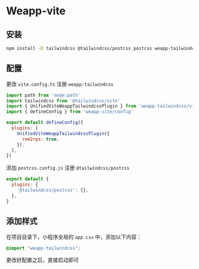 # Weapp-vite

## 安装

```bash npm2yarn
npm install -D tailwindcss @tailwindcss/postcss postcss weapp-tailwindcss
```

## 配置

更改 `vite.config.ts` 注册 `weapp-tailwindcss`

```js title="vite.config.ts"
import path from 'node:path'
import tailwindcss from '@tailwindcss/vite'
import { UnifiedViteWeappTailwindcssPlugin } from 'weapp-tailwindcss/vite'
import { defineConfig } from 'weapp-vite/config'

export default defineConfig({
  plugins: [
    UnifiedViteWeappTailwindcssPlugin({
      rem2rpx: true,
    }),
  ],
})
```

添加 `postcss.config.js` 注册 `@tailwindcss/postcss`

```js title="postcss.config.js"
export default {
  plugins: {
    '@tailwindcss/postcss': {},
  },
}
```


## 添加样式

在项目目录下，小程序全局的 `app.css` 中，添加以下内容：

```css title="app.css"
@import "weapp-tailwindcss";
```


更改好配置之后，直接启动即可

